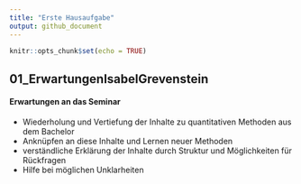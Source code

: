 ```yaml
---
title: "Erste Hausaufgabe"
output: github_document
---
```


```r
knitr::opts_chunk$set(echo = TRUE)
```

## 01_ErwartungenIsabelGrevenstein

#### Erwartungen an das Seminar  
* Wiederholung und Vertiefung der Inhalte zu quantitativen Methoden aus dem Bachelor
* Anknüpfen an diese Inhalte und Lernen neuer Methoden 
* verständliche Erklärung der Inhalte durch Struktur und Möglichkeiten für Rückfragen
* Hilfe bei möglichen Unklarheiten